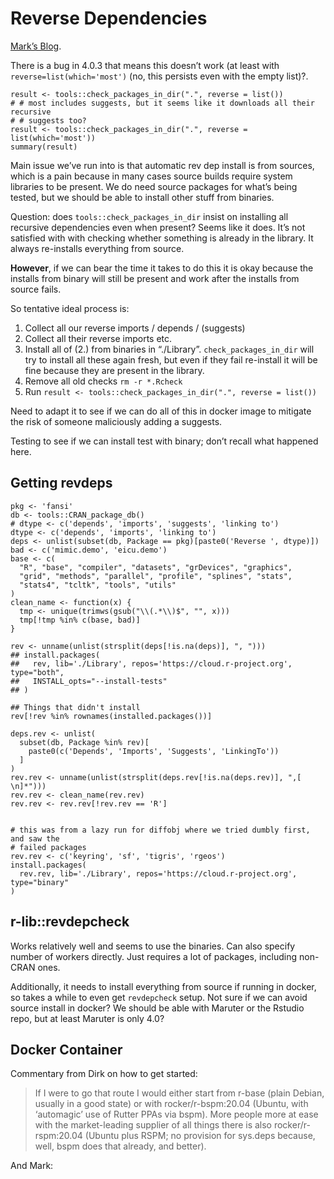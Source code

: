 # Reverse Dependencies

[Mark's Blog](https://www.markvanderloo.eu/yaRb/2019/04/26/checking-reverse-dependencies-the-tiny-way/).

There is a bug in 4.0.3 that means this doesn't work (at least with
`reverse=list(which='most')` (no, this persists even with the empty list)?.

```
result <- tools::check_packages_in_dir(".", reverse = list())
# # most includes suggests, but it seems like it downloads all their recursive
# # suggests too?
result <- tools::check_packages_in_dir(".", reverse = list(which='most'))
summary(result)
```

Main issue we've run into is that automatic rev dep install is from sources,
which is a pain because in many cases source builds require system libraries to
be present.  We do need source packages for what's being tested, but we should
be able to install other stuff from binaries.

Question: does `tools::check_packages_in_dir` insist on installing all recursive
dependencies even when present?  Seems like it does.  It's not satisfied with
with checking whether something is already in the library.  It always
re-installs everything from source.

**However**, if we can bear the time it takes to do this it is okay because the
installs from binary will still be present and work after the installs from
source fails.

So tentative ideal process is:

1. Collect all our reverse imports / depends / (suggests)
2. Collect all their reverse imports etc.
3. Install all of (2.) from binaries in "./Library".  `check_packages_in_dir`
   will try to install all these again fresh, but even if they fail re-install
   it will be fine because they are present in the library.
4. Remove all old checks `rm -r *.Rcheck`
5. Run `result <- tools::check_packages_in_dir(".", reverse = list())`

Need to adapt it to see if we can do all of this in docker image to mitigate the
risk of someone maliciously adding a suggests.

Testing to see if we can install test with binary; don't recall what happened
here.

## Getting revdeps

```
pkg <- 'fansi'
db <- tools::CRAN_package_db()
# dtype <- c('depends', 'imports', 'suggests', 'linking to')
dtype <- c('depends', 'imports', 'linking to')
deps <- unlist(subset(db, Package == pkg)[paste0('Reverse ', dtype)])
bad <- c('mimic.demo', 'eicu.demo')
base <- c(
  "R", "base", "compiler", "datasets", "grDevices", "graphics",
  "grid", "methods", "parallel", "profile", "splines", "stats",
  "stats4", "tcltk", "tools", "utils"
)
clean_name <- function(x) {
  tmp <- unique(trimws(gsub("\\(.*\\)$", "", x)))
  tmp[!tmp %in% c(base, bad)]
}

rev <- unname(unlist(strsplit(deps[!is.na(deps)], ", ")))
## install.packages(
##   rev, lib='./Library', repos='https://cloud.r-project.org', type="both",
##   INSTALL_opts="--install-tests"
## )

## Things that didn't install
rev[!rev %in% rownames(installed.packages())]

deps.rev <- unlist(
  subset(db, Package %in% rev)[
    paste0(c('Depends', 'Imports', 'Suggests', 'LinkingTo'))
  ]
)
rev.rev <- unname(unlist(strsplit(deps.rev[!is.na(deps.rev)], ",[ \n]*")))
rev.rev <- clean_name(rev.rev)
rev.rev <- rev.rev[!rev.rev == 'R']


# this was from a lazy run for diffobj where we tried dumbly first, and saw the
# failed packages
rev.rev <- c('keyring', 'sf', 'tigris', 'rgeos')
install.packages(
  rev.rev, lib='./Library', repos='https://cloud.r-project.org', type="binary"
)

```

## r-lib::revdepcheck

Works relatively well and seems to use the binaries.  Can also specify number of
workers directly.  Just requires a lot of packages, including non-CRAN ones.

Additionally, it needs to install everything from source if running in docker,
so takes a while to even get `revdepcheck` setup.  Not sure if we can avoid
source install in docker?  We should be able with Maruter or the Rstudio
repo, but at least Maruter is only 4.0?

## Docker Container

Commentary from Dirk on how to get started:

> If I were to go that route I would either start from r-base (plain Debian,
> usually in a good state) or with rocker/r-bspm:20.04 (Ubuntu, with 'automagic'
> use of Rutter PPAs via bspm).  More people more at ease with the
> market-leading supplier of all things there is also rocker/r-rspm:20.04
> (Ubuntu plus RSPM; no provision for sys.deps because, well, bspm does that
> already, and better).

And Mark:


